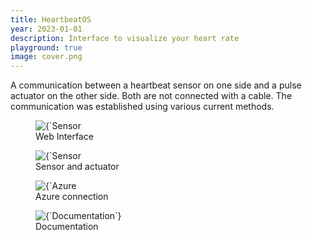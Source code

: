 ```yaml
---
title: HeartbeatOS
year: 2023-01-01
description: Interface to visualize your heart rate
playground: true
image: cover.png
---
```


A communication between a heartbeat sensor on one side and a pulse actuator on the other side. Both are not connected with a cable. The communication was established using various current methods.

<figure>
    <Image 
        src={`/images/projects/heartbeat-os/web-interface.png`}
        alt={`Sensor and actuator`}
        width={593}
        height={305}
        priority
    />
    <figcaption>Web Interface</figcaption>
</figure>

<figure>
    <Image 
        src={`/images/projects/heartbeat-os/sensor-and-actuator.png`}
        alt={`Sensor and actuator`}
        width={593}
        height={305}
        priority
    />
    <figcaption>Sensor and actuator</figcaption>
</figure>

<figure>
    <Image 
        src={`/images/projects/heartbeat-os/azure-connection.png`}
        alt={`Azure connection`}
        width={593}
        height={305}
        priority
    />
    <figcaption>Azure connection</figcaption>
</figure>

<figure>
    <Image 
        src={`/images/projects/heartbeat-os/documentation.png`}
        alt={`Documentation`}
        width={593}
        height={305}
        priority
    />
    <figcaption>Documentation</figcaption>
</figure>